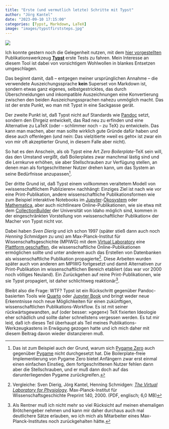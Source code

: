 ```yaml
---
title: "Erste (und vermutlich letzte) Schritte mit Typst"
author: "Jörg Kantel"
date: "2023-09-10 17:15:00"
categories: [Typst, Markdown, LaTeX]
image: "images/typstfirststeps.jpg"
---
```


[![](images/typstfirststeps-b.jpg)](https://www.flickr.com/photos/schockwellenreiter/53175696259/)

Ich konnte gestern noch die Gelegenheit nutzen, mit dem [hier vorgestellten](https://kantel.github.io/posts/2023090902_publikations_werkzeugkasten/) Publikationswerkzeug **[Typst](https://typst.app/)** erste Tests zu fahren. Mein Interesse an diesem Tool ist dabei von vorsichtigem Wohlwollen in blankes Entsetzen umgeschlagen.

Das beginnt damit, daß -- entgegen meiner ursprünglichen Annahme -- die verwendete Auszeichungssprache **kein** Superset von Markdown ist, sondern etwas ganz eigenes, selbstgestricktes, das durch Überschneidungen und inkompatible Auszeichnungen eine Konvertierung zwischen den beiden Auszeichungssprachen nahezu unmöglich macht. Das ist der erste Punkt, wo man mit Typst in eine Sackgasse gerät.

Der zweite Punkt ist, daß Typst nicht auf Standards wie [Pandoc](http://cognitiones.kantel-chaos-team.de/webworking/auszeichnungssprachen/pandoc.html) setzt, sondern den Ehrgeiz entwickelt, das Rad neu zu erfinden und eine Alternative zu LaTeX (oder -- schlimmer noch -- zu TeX) zu entwickeln. Das kann man machen, aber man sollte wirklich gute Gründe dafür haben und diese auch offenlegen (und nein: Das vielzitierte »weil es geht« ist zwar ein von mir oft akzeptierter Grund, in diesem Falle aber nicht).

So hat es den Anschein, als ob Typst eine Art *Zero Boilerplate*-TeX sein will, das den Umstand vergißt, daß Boilerplates zwar manchmal lästig sind und die Lernkurve erhöhen, sie aber Stellschrauben zur Verfügung stellen, an denen man als fortgeschrittener Nutzer drehen kann, um das System an seine Bedürfnisse anzupassen[^1].

[^1]: Das ist zum Beispiel auch der Grund, warum sich [Pygame Zero](http://cognitiones.kantel-chaos-team.de/multimedia/spieleprogrammierung/pygamezero.html) auch gegenüber [Pygame](http://cognitiones.kantel-chaos-team.de/multimedia/spieleprogrammierung/pygame.html) nicht durchgesetzt hat. Die Boilerplate-freie Implementierung von Pygame Zero bietet Anfängern zwar erst einmal einen einfachen Einstieg, dem fortgeschrittenen Nutzer fehlen dann aber die Stellschrauben, und er muß dann doch auf das darunterliegenden Pygame zurückgreifen.

Der dritte Grund ist, daß Typst einem vollkommen veraltetem Modell von »wissenschaftlichem Publizieren« nachhängt: Einziges Ziel ist nach wie vor eine Print-Publikation, andere wissenschaftliche Publikationsformen wie zum Beispiel interaktive Notebooks im [Jupyter](http://cognitiones.kantel-chaos-team.de/programmierung/python/jupyter.html)-[Ökosystem](http://cognitiones.kantel-chaos-team.de/programmierung/python/jupyterlab.html) oder [Mathematica](http://cognitiones.kantel-chaos-team.de/mathematik/mathematica.html), aber auch nichtlineare Online-Publikationen, wie sie etwa mit dem [CollectionBuilder](https://collectionbuilder.github.io/) der Universität von Idaho möglich sind, kommen in der eingeschränkten Vorstellung von »wissenschaftlicher Publikation« der Macher von Typst nicht vor.

Dabei haben *Sven Dierig* und ich schon 1997 (später stieß dann auch noch *Henning Schmidgen* zu uns) am Max-Planck-Institut für Wissenschaftsgeschichte (MPIWG) mit dem [Virtual Laboratory](https://de.wikipedia.org/wiki/Virtual_Laboratory) eine [Plattform geschaffen](https://vlp.mpiwg-berlin.mpg.de/index_html), die wissenschaftliche Online-Publikationen ermöglichen sollte und unter anderem auch das Erstellen von Datenbanken als wissenschaftliche Publikation propagierte[^2]. Diese Arbeiten wurden später auch von anderen am MPIWG fortgesetzt und damit Alternativen zur Print-Publikation im wissenschaftlichen Bereich etabliert (das war vor 2000 noch völliges Neuland). Ein Zurückgehen auf reine Print-Publikationen, wie sie Typst propagiert, ist daher schlichtweg reaktionär[^3].

[^2]: Vergleiche: Sven Dierig, Jörg Kantel, Henning Schmidgen: *[The Virtual Laboratory for Physiology](https://www.mpiwg-berlin.mpg.de/Preprints/P140.PDF)*. Max-Planck-Institut für Wissenschaftsgeschichte Preprint 140, 2000. (PDF, englisch; 6,0 MB)

[^3]: Als Rentner muß ich nicht mehr so viel Rücksicht auf meinen ehemaligen Brötchengeber nehmen und kann mir daher durchaus auch mal deutlichere Sätze erlauben, wo ich mich als Mitarbeiter eines Max-Planck-Institutes noch zurückgehalten hätte.

Bleibt also die Frage: WTF? Typst ist ein Rückschritt gegenüber Pandoc-basierten Tools wie [Quarto](http://cognitiones.kantel-chaos-team.de/webworking/staticsites/quarto.html) oder [Jupyter Book](https://jupyterbook.org/en/stable/intro.html) und bringt weder neue Erkenntnisse noch neue Möglichkeiten für einen zukünftigen, wissenschaftlichen Publikations-Workflow. Es ist mit seiner rückwärtsgewandten, auf (oder besser: »gegen«) TeX fixierten Ideologie eher schädlich und sollte daher schnellstens vergessen werden. Es tut mir leid, daß ich dieses Teil überhaupt als Teil meines Publikations-Werkzeugkastens in Erwägung gezogen hatte und ich mich daher mit diesem Beitrag davon wieder distanzieren muß.